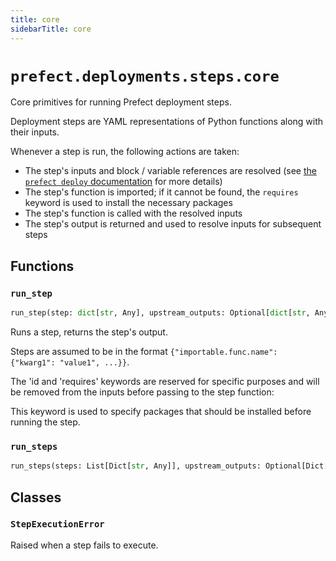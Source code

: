 ```yaml
---
title: core
sidebarTitle: core
---
```


# `prefect.deployments.steps.core`



Core primitives for running Prefect deployment steps.

Deployment steps are YAML representations of Python functions along with their inputs.

Whenever a step is run, the following actions are taken:

- The step's inputs and block / variable references are resolved (see [the `prefect deploy` documentation](https://docs.prefect.io/v3/how-to-guides/deployments/prefect-yaml#templating-options) for more details)
- The step's function is imported; if it cannot be found, the `requires` keyword is used to install the necessary packages
- The step's function is called with the resolved inputs
- The step's output is returned and used to resolve inputs for subsequent steps


## Functions

### `run_step` <sup><a href="https://github.com/prefecthq/prefect/blob/main/src/prefect/deployments/steps/core.py#L105" target="_blank"><Icon icon="github" style="width: 14px; height: 14px;" /></a></sup>

```python
run_step(step: dict[str, Any], upstream_outputs: Optional[dict[str, Any]] = None) -> dict[str, Any]
```


Runs a step, returns the step's output.

Steps are assumed to be in the format `{"importable.func.name": {"kwarg1": "value1", ...}}`.

The 'id and 'requires' keywords are reserved for specific purposes and will be removed from the
inputs before passing to the step function:

This keyword is used to specify packages that should be installed before running the step.


### `run_steps` <sup><a href="https://github.com/prefecthq/prefect/blob/main/src/prefect/deployments/steps/core.py#L143" target="_blank"><Icon icon="github" style="width: 14px; height: 14px;" /></a></sup>

```python
run_steps(steps: List[Dict[str, Any]], upstream_outputs: Optional[Dict[str, Any]] = None, print_function: Any = print) -> dict[str, Any]
```

## Classes

### `StepExecutionError` <sup><a href="https://github.com/prefecthq/prefect/blob/main/src/prefect/deployments/steps/core.py#L40" target="_blank"><Icon icon="github" style="width: 14px; height: 14px;" /></a></sup>


Raised when a step fails to execute.

